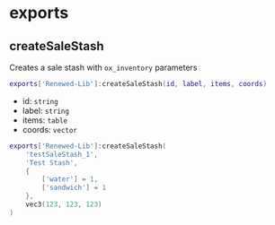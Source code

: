 # exports

## createSaleStash

Creates a sale stash with `ox_inventory` parameters

```lua
exports['Renewed-Lib']:createSaleStash(id, label, items, coords)
```

- id: `string`
- label: `string`
- items: `table`
- coords: `vector`

```lua
exports['Renewed-Lib']:createSaleStash(
    'testSaleStash_1',
    'Test Stash',
    {
        ['water'] = 1,
        ['sandwich'] = 1
    },
    vec3(123, 123, 123)
)
```
